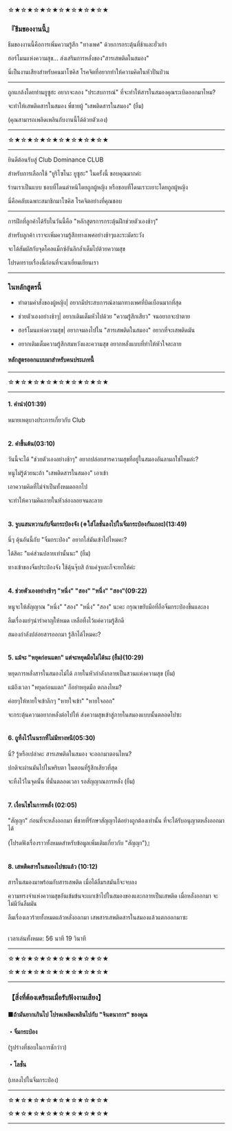 ☆★☆★☆★☆★☆★☆★☆★☆★

### 『ธีมของงานนี้』

ธีมของงานนี้คือการเพิ่มความรู้สึก "ทางเพศ" ด้วยการกระตุ้นที่ช้าและยั่วเย้า

ฮอร์โมนแห่งความสุข... ส่งเสริมการหลั่งของ"สารเสพติดในสมอง"

นี่เป็นงานเสียงสำหรับคนมาโซคิส โรคจิตที่อยากทำให้ความคิดในหัวปั่นป่วน

---

ถูกแกล้งโดยท่านยูซูฮะ อยากจะลอง "ประสบการณ์" ที่จะทำให้สารในสมองคุณระเบิดออกมาไหม?

จะทำให้เสพติดสารในสมอง พี่ชายผู้ "เสพติดสารในสมอง" (ยิ้ม)

(คุณสามารถเพลิดเพลินกับงานนี้ได้ด้วยตัวเอง)

---

☆★☆★☆★☆★☆★☆★☆★☆★

---

ยินดีต้อนรับสู่ Club Dominance CLUB

สำหรับการเลือกใช้ "ยูริโซโนะ ยูซูฮะ" ในครั้งนี้ ขอบคุณมากค่ะ

ร้านเราเป็นแบบ ชอบที่โดนตำหนิโดยถูกผู้หญิง หรือชอบที่โดนเราะเยาะโดยถูกผู้หญิง

นี่คือคลับเฉพาะสมาชิกมาโซคิส โรคจิตอย่างที่คุณชอบ

---

การฝึกที่ลูกค้าได้รับในวันนี้คือ "หลักสูตรการกระตุ้นฝึกช่วยตัวเองช้าๆ"

สำหรับลูกค้า เราจะเพิ่มความรู้สึกทางเพศอย่างช้าๆและระมัดระวัง

จะได้สัมผัสกับจุดไคลแม็กซ์อันลึกล้ำเต็มไปด้วยความสุข

โปรดทราบเรื่องนี้ก่อนที่จะมาเยี่ยมเยียนเรา

---

### ในหลักสูตรนี้

-   ทำตามคำสั่งของผู้หญิง| อยากมีประสบการณ์ลามกทางเพศที่บิดเบือนมากที่สุด

-   ช่วยตัวเองอย่างช้าๆ| อยากเติมเต็มหัวไปด้วย "ความรู้สึกเสียว" จนอยากจะบ้าตาย

-   ฮอร์โมนแห่งความสุข| อยากจมลงไปใน "สารเสพติดในสมอง" อยากที่จะเสพติดมัน

-   อยากเติมเต็มความรู้สึกสมหวังและความสุข อยากหลั่งแบบที่ทำให้หัวใจละลาย

#### หลักสูตรออกแบบมาสำหรับคนประเภทนี้

---

☆★☆★☆★☆★☆★☆★☆★☆★

---

#### 1. คำนำ(01:39)

หมายเหตุบางประการเกี่ยวกับ Club <br/><br/>

#### 2. คำขึ้นต้น(03:10)

วันนี้จะได้ "ช่วยตัวเองอย่างช้าๆ" อยากปล่อยสารความสุขที่อยู่ในสมองอันลามกใช่ไหมล่ะ?

หนูไม่รู้ด้วยนะถ้า "เสพติดสารในสมอง" เอาเข้า

เอาความคิดที่ไม่จำเป็นทั้งหมดออกไป

จะทำให้ความคิดภายในหัวล่องลอยจนละลาย <br/><br/>

#### 3. จูบแสนหวานกับจิ๋มกระป๋องจัง (※ใส่โลชั่นลงไปในจิ๋มกระป๋องกันเถอะ)(13:49)

นี่ๆ ดุ้นอันนี้กับ "จิ๋มกระป๋อง" อยากใส่มันเข้าไปไหมคะ?

ได้สิคะ "แค่ส่วนปลายเท่านั้นนะ" (ยิ้ม)

ทางเข้าของจิ๋มประป๋องจัง ใช้ดุ้นจุ๊บสิ ถ้าแค่จูบละก็จะยกให้ค่ะ <br/><br/>

#### 4. ช่วยตัวเองอย่างช้าๆ "หนึ่ง" "สอง" "หนึ่ง" "สอง"(09:22)

หนูจะให้สัญญาณ "หนึ่ง" "สอง" "หนึ่ง" "สอง" นะคะ กรุณาขยับมือที่ถือจิ๋มกระป๋องขึ้นและลง

ลืมเรื่องแย่ๆน่ารำคาญให้หมด เหลือทิ้งไว้แค่ความรู้สึกดี

สมองกำลังปล่อยสารออกมา รู้สึกได้ไหมคะ? <br/><br/>

#### 5. แม้จะ "หยุดก่อนแตก" แต่จะหยุดมือไม่ได้นะ (ยิ้ม)(10:29)

หยุดการหลั่งสารในสมองไม่ได้ ภายในหัวกำลังกลายเป็นสวนแห่งความสุข (ยิ้ม)

แม้ถึงเวลา "หยุดก่อนแตก" ก็อย่าหยุดมือ ตกลงไหม?

ค่อยๆให้หายใจเข้าลึกๆ "หายใจเข้า" "หายใจออก"

จะกระตุ้นความอยากหลั่งต่อไปให้ ส่งความสุขเข้าสู่ภายในสมองแบบนั้นตลอดไปซะ <br/><br/>

#### 6. ถูทิ้งไว้ในนรกที่ไม่มีทางหนี(05:30)

นี่? รู้หรือเปล่าคะ สารเสพติดในสมอง จะออกมาตอนไหน?

ปกติจะผ่านมันไปในพริบตา ในตอนที่รู้สึกเสียวที่สุด

จะทิ้งไว้ในจุดนั้น ที่นั่นตลอดเวลา รอสัญญาณการหลั่ง (ยิ้ม) <br/><br/>

#### 7. เงื่อนไขในการหลั่ง (02:05)

"สัญญา" ก่อนที่จะหลั่งออกมา
พี่ชายที่รักษาสัญญาได้อย่างถูกต้องเท่านั้น ที่จะได้รับอนุญาตหลั่งออกมาได้

(โปรดฟังเรื่องราวทั้งหมดสำหรับข้อมูลเพิ่มเติมเกี่ยวกับ "สัญญา")』 <br/><br/>

#### 8. เสพติดสารในสมองไปซะแล้ว (10:12)

สารในสมองมาพร้อมกับสารเสพติด เมื่อได้ลิ้มรสมันก็จะจบลง

ความทรงจำแห่งความสุขอันเข้มข้นจะเผาเข้าไปในสมองของและกลายเป็นเสพติด เมื่อหลั่งออกมา จะไม่มีวันลืมมัน

ลืมเรื่องเลวร้ายทั้งหมดแล้วหลั่งออกมา เสพสารเสพติดสารในสมองแล้วแตกออกมาซะ <br/><br/>

เวลาเล่นทั้งหมด: 56 นาที 19 วินาที

---

☆★☆★☆★☆★☆★☆★☆★☆★

☆★☆★☆★☆★☆★☆★☆★☆★

---

### 【สิ่งที่ต้องเตรียมเมื่อรับฟังงานเสียง】

#### ■ถ้ามันยากเกินไป โปรดเพลิดเพลินไปกับ "จินตนาการ" ของคุณ

#### ・จิ๋มกระป่อง

(รูปร่างที่ชอบในการชักว่าว)

#### ・โลชั่น

(เทลงไปในจิ๋มกระป่อง)

---

☆★☆★☆★☆★☆★☆★☆★☆★

☆★☆★☆★☆★☆★☆★☆★☆★

---
